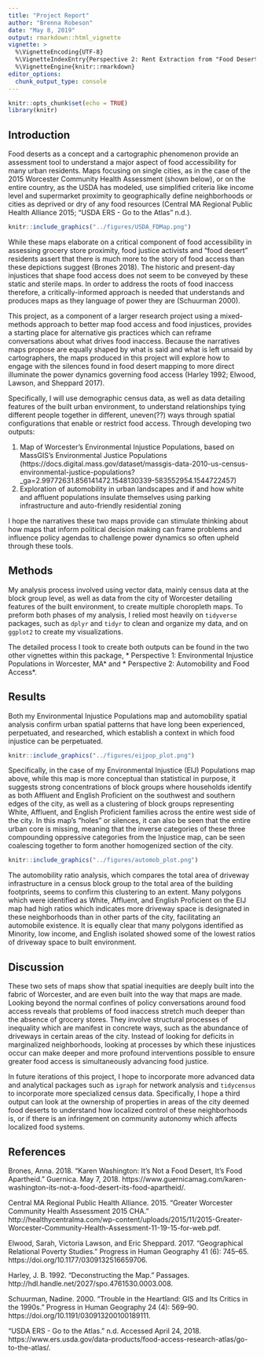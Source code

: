 ```yaml
---
title: "Project Report"
author: "Brenna Robeson"
date: "May 8, 2019"
output: rmarkdown::html_vignette
vignette: >
  %\VignetteEncoding{UTF-8}
  %\VignetteIndexEntry{Perspective 2: Rent Extraction from "Food Deserts"}
  %\VignetteEngine{knitr::rmarkdown}
editor_options: 
  chunk_output_type: console
---
```


```r
knitr::opts_chunk$set(echo = TRUE)
library(knitr)
```

## Introduction

Food deserts as a concept and a cartographic phenomenon provide an assessment tool to understand a major aspect of food accessibility for many urban residents. Maps focusing on single cities, as in the case of the 2015 Worcester Community Health Assessment (shown below), or on the entire country, as the USDA has modeled, use simplified criteria like income level and supermarket proximity to geographically define neighborhoods or cities as deprived or dry of any food resources (Central MA Regional Public Health Alliance 2015; “USDA ERS - Go to the Atlas” n.d.). 

```r
knitr::include_graphics("../figures/USDA_FDMap.png")
```

While these maps elaborate on a critical component of food accessibility in assessing grocery store proximity, food justice activists and “food desert” residents assert that there is much more to the story of food access than these depictions suggest (Brones 2018). The historic and present-day injustices that shape food access does not seem to be conveyed by these static and sterile maps. In order to address the roots of food inaccess therefore, a critically-informed approach is needed that understands and produces maps as they language of power they are (Schuurman 2000).

This project, as a component of a larger research project using a mixed-methods approach to better map food access and food injustices, provides a starting place for alternative gis practices which can reframe conversations about what drives food inaccess. Because the narratives maps propose are equally shaped by what is said and what is left unsaid by cartographers, the maps produced in this project will explore how to engage with the silences found in food desert mapping to more direct illuminate the power dynamics governing food access (Harley 1992; Elwood, Lawson, and Sheppard 2017). 

Specifically, I will use demographic census data, as well as data detailing features of the built urban environment, to understand relationships tying different people together in different, uneven(??) ways through spatial configurations that enable or restrict food access. Through developing two outputs:

1.  Map of Worcester’s Environmental Injustice Populations, based on MassGIS’s Environmental Justice Populations (https://docs.digital.mass.gov/dataset/massgis-data-2010-us-census-environmental-justice-populations?_ga=2.99772631.856141472.1548130339-583552954.1544722457)
2.  Exploration of automobility in urban landscapes and if and how white and affluent populations insulate themselves using parking infrastructure and auto-friendly residential zoning

I hope the narratives these two maps provide can stimulate thinking about how maps that inform political decision making can frame problems and influence policy agendas to challenge power dynamics so often upheld through these tools.


## Methods

My analysis process involved using vector data, mainly census data at the block group level, as well as data from the city of Worcester detailing features of the built environment, to create multiple choropleth maps. To preform both phases of my analysis, I relied most heavily on `tidyverse` packages, such as `dplyr` and `tidyr` to clean and organize my data, and on `ggplot2` to create my visualizations.

The detailed process I took to create both outputs can be found in the two other vignettes within this package, * Perspective 1: Environmental Injustice Populations in Worcester, MA* and * Perspective 2: Automobility and Food Access*.



## Results

Both my Environmental Injustice Populations map and automobility spatial analysis confirm urban spatial patterns that have long been experienced, perpetuated, and researched, which establish a context in which food injustice can be perpetuated. 

```r
knitr::include_graphics("../figures/eijpop_plot.png")
```

Specifically, in the case of my Environmental Injustice (EIJ) Populations map above, while this map is more conceptual than statistical in purpose, it suggests strong concentrations of block groups where households identify as both Affluent and English Proficient on the southwest and southern edges of the city, as well as a clustering of block groups representing White, Affluent, and English Proficient families across the entire west side of the city. In this map’s “holes” or silences, it can also be seen that the entire urban core is missing, meaning that the inverse categories of these three compounding oppressive categories from the Injustice map, can be seen coalescing together to form another homogenized section of the city.

```r
knitr::include_graphics("../figures/automob_plot.png")
```

The automobility ratio analysis, which compares the total area of driveway infrastructure in a census block group to the total area of the building footprints, seems to confirm this clustering to an extent. Many polygons which were identified as White, Affluent, and English Proficient on the EIJ map had high ratios which indicates more driveway space is designated in these neighborhoods than in other parts of the city, facilitating an automobile existence. It is equally clear that many polygons identified as Minority, low income, and English isolated showed some of the lowest ratios of driveway space to built environment.

## Discussion

These two sets of maps show that spatial inequities are deeply built into the fabric of Worcester, and are even built into the way that maps are made. Looking beyond the normal confines of policy conversations around food access reveals that problems of food inaccess stretch much deeper than the absence of grocery stores. They involve structural processes of inequality which are manifest in concrete ways, such as the abundance of driveways in certain areas of the city. Instead of looking for deficits in marginalized neighborhoods, looking at processes by which these injustices occur can make deeper and more profound interventions possible to ensure greater food access is simultaneously advancing food justice.

In future iterations of this project, I hope to incorporate more advanced data and analytical packages such as `igraph` for network analysis and `tidycensus` to incorporate more specialized census data. Specifically, I hope a third output can look at the ownership of properties in areas of the city deemed food deserts to understand how localized control of these neighborhoods is, or if there is an infringement on community autonomy which affects localized food systems.


## References

Brones, Anna. 2018. “Karen Washington: It’s Not a Food Desert, It’s Food Apartheid.” Guernica. May 7, 2018. https://www.guernicamag.com/karen-washington-its-not-a-food-desert-its-food-apartheid/.

Central MA Regional Public Health Alliance. 2015. “Greater Worcester Community Health Assessment 2015 CHA.” http://healthycentralma.com/wp-content/uploads/2015/11/2015-Greater-Worcester-Community-Health-Assessment-11-19-15-for-web.pdf.

Elwood, Sarah, Victoria Lawson, and Eric Sheppard. 2017. “Geographical Relational Poverty Studies.” Progress in Human Geography 41 (6): 745–65. https://doi.org/10.1177/0309132516659706.

Harley, J. B. 1992. “Deconstructing the Map.” Passages. http://hdl.handle.net/2027/spo.4761530.0003.008.

Schuurman, Nadine. 2000. “Trouble in the Heartland: GIS and Its Critics in the 1990s.” Progress in Human Geography 24 (4): 569–90. https://doi.org/10.1191/030913200100189111.

“USDA ERS - Go to the Atlas.” n.d. Accessed April 24, 2018. https://www.ers.usda.gov/data-products/food-access-research-atlas/go-to-the-atlas/.







